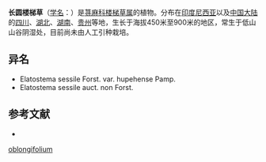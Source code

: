 {{Speciesbox
| name = 长圆楼梯草
| status = 
| status_system = 
| image =
| genus = Elatostema
| species = oblongifolium
| authority = Fu ex W. T. Wang
}}

'''长圆楼梯草'''（[[学名|学名]]：{{lang|la|''Elatostema oblongifolium''}}）是[[荨麻科|荨麻科]][[楼梯草属|楼梯草属]]的植物。分布在[[印度尼西亚|印度尼西亚]]以及[[中国大陆|中国大陆]]的[[四川|四川]]、[[湖北|湖北]]、[[湖南|湖南]]、[[贵州|贵州]]等地，生长于海拔450米至900米的地区，常生于低山山谷阴湿处，目前尚未由人工引种栽培。

== 异名 ==
* Elatostema sessile Forst. var. hupehense Pamp.
* Elatostema sessile auct. non Forst.

== 参考文献 ==
<div class="references-small">
* {{cite web| url =http://www.bioinfo.cn/db05/KmzwSpecies.php?action=view&id=23218| title =长圆楼梯草| work =《中国高等植物数据库全库》| publisher =中国科学院微生物研究所| author =昆明植物研究所| accessdate =2009-02-25| deadurl =yes| archiveurl =https://web.archive.org/web/20160305020941/http://www.bioinfo.cn/db05/KmzwSpecies.php?action=view&id=23218| archivedate =2016-03-05}}
</div>
{{Taxonbar|from=Q15232083}}

{{DEFAULTSORT:Elatostema oblongifolium}}
[[Category:楼梯草属|oblongifolium]]


{{Urticaceae-stub}}